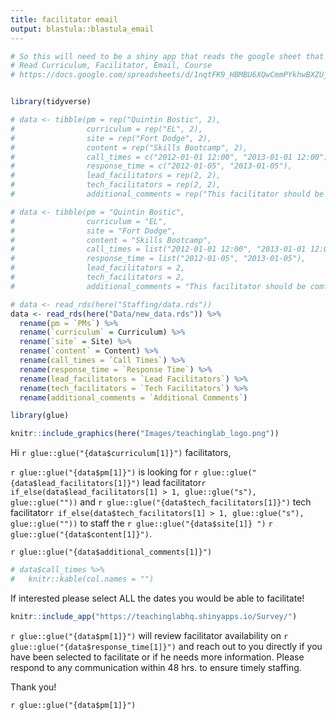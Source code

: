 ```yaml
---
title: facilitator email
output: blastula::blastula_email
---
```


```r
# So this will need to be a shiny app that reads the google sheet that the other one writes too I think lol
# Read Curriculum, Facilitator, Email, Course
# https://docs.google.com/spreadsheets/d/1nqtFK9_HBMBU6XQwCmmPYkhwBXZUj8wmevF2WGYUlaM/edit?ts=5f5a8a55#gid=435118164


library(tidyverse)

# data <- tibble(pm = rep("Quintin Bostic", 2),
#                curriculum = rep("EL", 2),
#                site = rep("Fort Dodge", 2),
#                content = rep("Skills Bootcamp", 2),
#                call_times = c("2012-01-01 12:00", "2013-01-01 12:00"),
#                response_time = c("2012-01-05", "2013-01-05"),
#                lead_facilitators = rep(2, 2),
#                tech_facilitators = rep(2, 2),
#                additional_comments = rep("This facilitator should be comfortable engaging in direct conversation about race, given that this has come up several times with this site in the past.", 2))

# data <- tibble(pm = "Quintin Bostic",
#                curriculum = "EL",
#                site = "Fort Dodge",
#                content = "Skills Bootcamp",
#                call_times = list("2012-01-01 12:00", "2013-01-01 12:00"),
#                response_time = list("2012-01-05", "2013-01-05"),
#                lead_facilitators = 2,
#                tech_facilitators = 2,
#                additional_comments = "This facilitator should be comfortable engaging in direct conversation about race, given that this has come up several times with this site in the past.")

# data <- read_rds(here("Staffing/data.rds"))
data <- read_rds(here("Data/new_data.rds")) %>%
  rename(pm = `PMs`) %>%
  rename(`curriculum` = Curriculum) %>%
  rename(`site` = Site) %>%
  rename(`content` = Content) %>%
  rename(call_times = `Call Times`) %>%
  rename(response_time = `Response Time`) %>%
  rename(lead_facilitators = `Lead Facilitators`) %>%
  rename(tech_facilitators = `Tech Facilitators`) %>%
  rename(additional_comments = `Additional Comments`)

library(glue)
```

```r
knitr::include_graphics(here("Images/teachinglab_logo.png"))
```

Hi `r glue::glue("{data$curriculum[1]}")` facilitators,

`r glue::glue("{data$pm[1]}")` is looking for `r glue::glue("{data$lead_facilitators[1]}")` lead facilitator`r if_else(data$lead_facilitators[1] > 1, glue::glue("s"), glue::glue(""))` and `r glue::glue("{data$tech_facilitators[1]}")` tech facilitator`r if_else(data$tech_facilitators[1] > 1, glue::glue("s"), glue::glue(""))` to staff the `r glue::glue("{data$site[1]} ")` `r glue::glue("{data$content[1]}")`.

`r glue::glue("{data$additional_comments[1]}")`


<!-- The dates and times are as follows: -->

```r
# data$call_times %>%
#   knitr::kable(col.names = "")
```

If interested please select ALL the dates you would be able to facilitate!

```r
knitr::include_app("https://teachinglabhq.shinyapps.io/Survey/")
```


`r glue::glue("{data$pm[1]}")` will review facilitator availability on `r glue::glue("{data$response_time[1]}")` and reach out to you directly if you have been selected to facilitate or if he needs more information. Please respond to any communication within 48 hrs. to ensure timely staffing.

Thank you!

`r glue::glue("{data$pm[1]}")`

